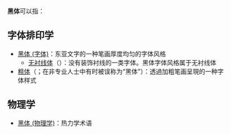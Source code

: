 '''黑体'''可以指：

==字体排印学==
* [[黑体_(字体)|黑体 (字体)]]：东亚文字的一种笔画厚度均匀的字体风格
** [[无衬线体|无衬线体]]（{{lang-en|sans-serif}}）：没有装饰衬线的一类字体。黑体字体风格属于无衬线体
*[[粗体|粗体]]（{{lang-en|bold}}；在非专业人士中有时被误称为“黑体”）：透過加粗笔画呈現的一种字体样式

==物理学==
* [[黑体_(物理学)|黑体 (物理学)]]：热力学术语
{{disambig|H|Cat=二字消歧义}}